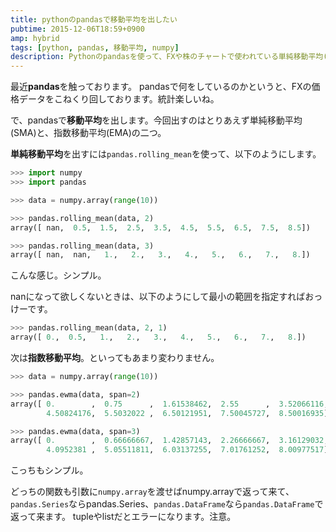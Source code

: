 ```yaml
---
title: pythonのpandasで移動平均を出したい
pubtime: 2015-12-06T18:59+0900
amp: hybrid
tags: [python, pandas, 移動平均, numpy]
description: Pythonのpandasを使って、FXや株のチャートで使われている単純移動平均(SMA)や指数移動平均(EMA)を算出する方法です。
---
```


最近**pandas**を触っております。
pandasで何をしているのかというと、FXの価格データをこねくり回しております。統計楽しいね。

で、pandasで**移動平均**を出します。今回出すのはとりあえず単純移動平均(SMA)と、指数移動平均(EMA)の二つ。

**単純移動平均**を出すには`pandas.rolling_mean`を使って、以下のようにします。
``` python
>>> import numpy
>>> import pandas

>>> data = numpy.array(range(10))

>>> pandas.rolling_mean(data, 2)
array([ nan,  0.5,  1.5,  2.5,  3.5,  4.5,  5.5,  6.5,  7.5,  8.5])

>>> pandas.rolling_mean(data, 3)
array([ nan,  nan,   1.,   2.,   3.,   4.,   5.,   6.,   7.,   8.])
```
こんな感じ。シンプル。

nanになって欲しくないときは、以下のようにして最小の範囲を指定すればおっけーです。
``` python
>>> pandas.rolling_mean(data, 2, 1)
array([ 0.,  0.5,   1.,   2.,   3.,   4.,   5.,   6.,   7.,   8.])
```

次は**指数移動平均**。といってもあまり変わりません。
``` python
>>> data = numpy.array(range(10))

>>> pandas.ewma(data, span=2)
array([ 0.        ,  0.75      ,  1.61538462,  2.55      ,  3.52066116,
        4.50824176,  5.5032022 ,  6.50121951,  7.50045727,  8.50016935])

>>> pandas.ewma(data, span=3)
array([ 0.        ,  0.66666667,  1.42857143,  2.26666667,  3.16129032,
        4.0952381 ,  5.05511811,  6.03137255,  7.01761252,  8.00977517])
```
こっちもシンプル。

どっちの関数も引数に`numpy.array`を渡せばnumpy.arrayで返って来て、`pandas.Series`ならpandas.Series、`pandas.DataFrame`なら`pandas.DataFrame`で返って来ます。
tupleやlistだとエラーになります。注意。
